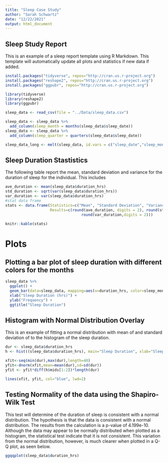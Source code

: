 ```yaml
---
title: "Sleep Case Study"
author: "Sarah Schwartz"
date: "12/22/2021"
output: html_document
---
```




## Sleep Study Report

This is an example of a sleep report template using R Markdown. This template 
will automatically update all plots and statistics if new data if added. 


```r
install.packages("tidyverse", repos="http://cran.us.r-project.org")
install.packages("reshape2", repos="http://cran.us.r-project.org")
install.packages("ggpubr", repos="http://cran.us.r-project.org")
```


```r
library(tidyverse)
library(reshape2)
library(ggpubr)
```


```r
sleep_data <- read_csv(file = "../Data/sleep_data.csv")
```

``` r
sleep_data <- sleep_data %>%
  add_column(sleep_month = months(sleep_data$sleep_date))
sleep_data <- sleep_data %>%
  add_column(sleep_quarter = quarters(sleep_data$sleep_date))
```



```r
sleep_data_long <- melt(sleep_data, id.vars = c("sleep_date","sleep_month","sleep_quarter","duration_hrs","total_toss_turns"))
```

## Sleep Duration Stastistics
The following table report the mean, standard deviation and variance for the duration of sleep for the individual. This includes 
``` r
ave_duration <- mean(sleep_data$duration_hrs)
std_duration <- sqrt(var(sleep_data$duration_hrs))
var_duration <- var(sleep_data$duration_hrs)
#stat data frame
stats <- data.frame(Statistics=c("Mean", "Standard Deviation", "Variance"),
                    Results=c(round(ave_duration, digits = 2), round(std_duration,digits = 2), 
                                  round(var_duration,digits = 2)))

knitr::kable(stats)
```


# Plots

## Plotting a bar plot of sleep duration with different colors for the months
```r
sleep_data %>%
  ggplot() +
  geom_bar(data=sleep_data, mapping=aes(x=duration_hrs, color=sleep_month)) +
  xlab("Sleep Duration (hrs)") + 
  ylab("Frequency") + 
  ggtitle("Sleep Duration")
```


## Histogram with Normal Distribution Overlay
This is an example of fitting a normal distribution with mean of and standard deviation of to the histogram of the sleep duration. 
```r
dur <- sleep_data$duration_hrs
h <- hist((sleep_data$duration_hrs), main="Sleep Duration", xlab="Sleep Duration (hrs)")

xfit<-seq(min(dur),max(dur),length=40) 
yfit<-dnorm(xfit,mean=mean(dur),sd=sd(dur)) 
yfit <- yfit*diff(h$mids[1:2])*length(dur) 

lines(xfit, yfit, col="blue", lwd=2)
```


## Testing Normality of the data using the Shapiro-Wilk Test
This test will determine of the duration of sleep is consistent with a normal distribution.
The hypothesis is that the data is consistent with a normal distribution.
The results from the calculation is a p-value of 4.199e-10. Although the data may appear to be normally distributed when plotted as a histogram, the statistical test indicate that it is not consistent. This variation from the normal distribution, however, is much clearer when plotted in a Q-Q plot, as seen below.

```r
ggqqplot(sleep_data$duration_hrs)
```
